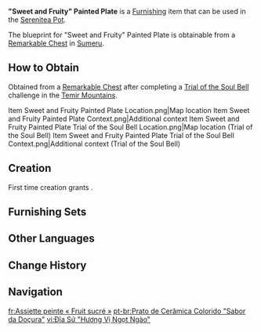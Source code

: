 {{Furnishing Infobox
|id             = 363345
|image          = Item Sweet and Fruity Painted Plate.png
|category       = Ornaments
|subcategory    = Utensil
|quality        = 3
|adeptal_energy = 60
|load           = 85
|reduced_load   = 64
|description    = A dinner plate with complex patterns on it. Such utensils have their usage originating in [[Liyue]], though the glazing process has been modified to match local methods, making it most hardy and durable indeed. The images do look quite complicated, but it in fact requires a lot less work than might first appear on account of the special drawing tools available.<br>Its pale golden color makes it less susceptible to corrosion, and people thus use it to hold fresh and dried fruit.
|mention        = 
|blueprint      = Remarkable Chest
|source1        = 
}}
'''"Sweet and Fruity" Painted Plate''' is a [[Furnishing]] item that can be used in the [[Serenitea Pot]].

The blueprint for "Sweet and Fruity" Painted Plate is obtainable from a [[Remarkable Chest]] in [[Sumeru]].

==How to Obtain==
Obtained from a [[Remarkable Chest]] after completing a [[Trial of the Soul Bell]] challenge in the [[Temir Mountains]].
<gallery>
Item Sweet and Fruity Painted Plate Location.png|Map location
Item Sweet and Fruity Painted Plate Context.png|Additional context
Item Sweet and Fruity Painted Plate Trial of the Soul Bell Location.png|Map location (Trial of the Soul Bell)
Item Sweet and Fruity Painted Plate Trial of the Soul Bell Context.png|Additional context (Trial of the Soul Bell)
</gallery>

==Creation==
First time creation grants {{Item|Trust|24|x=60}}.
{{Recipe
|type = Creation
|time = 14h
|White Iron Chunk = 4
|Yellow Dye = 4
|sort = White Iron Chunk;Yellow Dye
}}

==Furnishing Sets==
{{Craft Usage|type=Furnishing Set}}

==Other Languages==
{{Other Languages
|en        = "Sweet and Fruity" Painted Plate
|zhs       = 「清甜果味」彩陶盘
|zhs_rm    = "Qīngtián Guǒwèi" Cǎitáo-pán
|zht       = 「清甜果味」彩陶盤
|zht_rm    = "Qīngtián Guǒwèi" Cǎitáo-pán
|zh_tl     = 
|ja        = 「果物の香り」彩陶皿
|ja_rm     = "Kudamono no Kaori" Sai Suezara{{assumed}}
|ja_tl     = 
|ko        = 「향긋한 과일향」 색도자기 그릇
|ko_tl     = "Fragrant Fruit Scent" Colored Ceramics Plate
|es        = Plato de cerámica multicolor: Sensación frutal
|es_tl     = Ceramic Multicolor Plate: Fruity Sensation
|fr        = Assiette peinte «&nbsp;Fruit sucré&nbsp;»
|fr_tl     = Painted Plate "Sweet Fruit"
|ru        = Расписное блюдо: Сладкие фрукты
|ru_tl     = Painted Dish: Sweet Fruits
|th        = จานเครื่องเคลือบ "ผลไม้หวานสดชื่น"
|th_rm     = 
|th_tl     = 
|vi        = Đĩa Sứ "Hương Vị Ngọt Ngào"
|vi_tl     = 
|de        = Glasierter Teller – „Aroma des Obstes“
|de_tl     = Glazed Plate – "Aroma of Fruit"
|id        = Piring Keramik Berwarna: Buah Manis
|id_tl     = Colored Ceramic Plate: Sweet Fruit
|pt        = Prato de Cerâmica Colorido "Sabor da Doçura"
|pt_tl     = 
|tr        = "Tatlı ve Meyveli" Resimli Tabak
|tr_tl     = 
|it        = Piatto decorato per dolci e frutta
|it_tl     = Decorated Plate for Sweets and Fruit
}}

==Change History==
{{Change History|3.6}}

==Navigation==
{{Furnishing Navbox|interior}}

[[fr:Assiette peinte « Fruit sucré »]]
[[pt-br:Prato de Cerâmica Colorido "Sabor da Doçura"]]
[[vi:Đĩa Sứ "Hương Vị Ngọt Ngào"]]